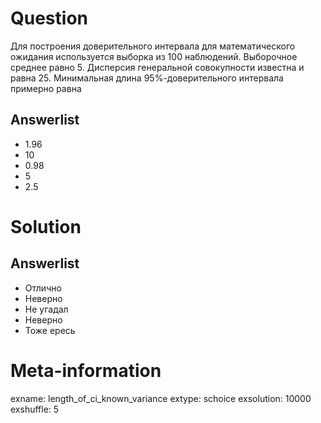 Question
========
Для построения доверительного интервала для математического ожидания используется выборка из 100 наблюдений.
Выборочное среднее равно 5. Дисперсия генеральной совокупности известна и равна 25.
Минимальная длина 95%-доверительного интервала примерно равна

Answerlist
----------
* $1.96$
* $10$
* $0.98$
* $5$
* $2.5$

Solution
========

Answerlist
----------
* Отлично
* Неверно
* Не угадал
* Неверно
* Тоже ересь


Meta-information
================
exname: length_of_ci_known_variance
extype: schoice
exsolution: 10000
exshuffle: 5
